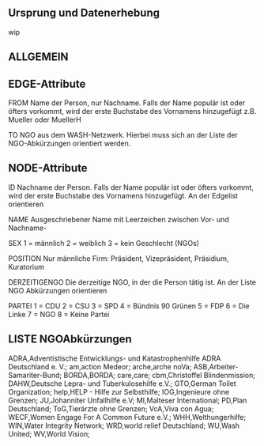 ## Ursprung und Datenerhebung

wip

## ALLGEMEIN

## EDGE-Attribute
FROM
Name der Person, nur Nachname. Falls der Name populär ist oder öfters vorkommt, wird der erste Buchstabe des Vornamens hinzugefügt z.B. Mueller oder MuellerH

TO
NGO aus dem WASH-Netzwerk. Hierbei muss sich an der Liste der NGO-Abkürzungen orientiert werden.

## NODE-Attribute
ID
Nachname der Person. Falls der Name populär ist oder öfters vorkommt, wird der erste Buchstabe des Vornamens hinzugefügt. An der Edgelist orientieren

NAME
Ausgeschriebener Name mit Leerzeichen zwischen Vor- und Nachname-

SEX
1 = männlich
2 = weiblich
3 = kein Geschlecht (NGOs)

POSITION
Nur männliche Firm: Präsident, Vizepräsident, Präsidium, Kuratorium

DERZEITIGENGO
Die derzeitige NGO, in der die Person tätig ist. An der Liste NGO Abkürzungen orientieren

PARTEI
1 = CDU
2 = CSU
3 = SPD
4 = Bündnis 90 Grünen
5 = FDP
6 = Die Linke
7 = NGO
8 = Keine Partei

## LISTE NGOAbkürzungen

ADRA,Adventistische Entwicklungs- und Katastrophenhilfe ADRA Deutschland e. V.;
am,action Medeor;
arche,arche noVa;
ASB,Arbeiter-Samariter-Bund;
BORDA,BORDA;
care,care;
cbm,Christoffel Blindenmission;
DAHW,Deutsche Lepra- und Tuberkulosehilfe e.V.;
GTO,German Toilet Organization;
help,HELP - Hilfe zur Selbsthilfe;
IOG,Ingenieure ohne Grenzen;
JU,Johanniter Unfallhilfe e.V; 
MI,Malteser International;
PD,Plan Deutschland;
ToG,Tierärzte ohne Grenzen;
VcA,Viva con Agua;
WECF,Women Engage For A Common Future e.V.; 
WHH,Welthungerhilfe;
WIN,Water Integrity Network;
WRD,world relief Deutschland;
WU,Wash United; 
WV,World Vision;
